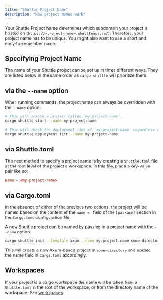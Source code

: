 ```yaml
---
title: "Shuttle Project Name"
description: "How project names work"
---
```


Your Shuttle Project Name determines which subdomain your project is hosted on (`https://<project-name>.shuttleapp.rs/`).
Therefore, your project name has to be unique.
You might also want to use a short and easy-to-remember name.

## Specifying Project Name

The name of your Shuttle project can be set up in three different ways.
They are listed below in the same order as `cargo-shuttle` will prioritize them.

## via the `--name` option

When running commands, the project name can always be overridden with the `--name` option:

```bash
# This will create a project called `my-project-name`.
cargo shuttle start --name my-project-name

# This will check the deployment list of `my-project-name` regardless of which directory you are in.
cargo shuttle deployment list --name my-project-name
```

## via Shuttle.toml

The next method to specify a project name is by creating a `Shuttle.toml` file at the root level of the project's workspace.
In this file, place a key-value pair like so:

```toml Shuttle.toml
name = <my-project-name>
```

## via Cargo.toml

In the absence of either of the previous two options, the project will be named based on the content of the `name = ` field of the `[package]` section in the `Cargo.toml` configuration file.

A new Shuttle project can be named by passing in a project name with the `--name` option.

```bash
cargo shuttle init --template axum --name my-project-name some-directory
```

This will create a new Axum-based project in `some-directory` and update the name field in `Cargo.toml` accordingly.

## Workspaces

If your project is a cargo workspace the name will be taken from a `Shuttle.toml` in the root of the workspace, or
from the directory name of the workspace. See [workspaces](../introduction/workspaces).
